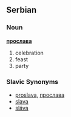 == Serbian ==
=== Noun ===
'''[[прослава]]'''

#celebration
#feast
#party

=== Slavic Synonyms ===
*[[proslava]], [[прослава]]
*[[slava]]
*[[sláva]]
